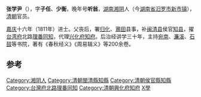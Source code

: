'''张学尹'''（{{bd|1775年||1851年}}），字'''子任'''、'''少衡'''，晚年号'''听翁'''，[[湖南等處承宣布政使司|湖南]][[湘阴|湘阴]]人（今[[湖南省|湖南省]][[汨罗市|汨罗市]][[新市镇_(汨罗市)|新市镇]]），[[清朝|清朝]]官员。

[[嘉庆|嘉庆]]十六年（1811年）进士。父丧后，署[[归化县_(福建)|归化]]、[[莆田|莆田]]县事，补[[闽清县|闽清县]]侯官[[知县|知县]]，擢[[台湾府|台湾府]]北路[[理番同知|理番同知]]，代理[[兴化府|兴化府]][[知府|知府]]。后治经讲学三十年，主持[[宛南书院|宛南]]、[[濂溪书院|濂溪]]、[[石鼓书院|石鼓]]等书院，著有《春秋经义》《周易辑义》等200余卷。{{r|r1}}

==参考==
{{reflist|refs=
<ref name=r1>{{cite book|title=《汨罗市志》|editor=汨罗市志编纂委员会|year=1995|publisher=方志出版社|isbn=7-80122-020-X}} </ref>
}}
{{嘉慶十六年辛未科殿試金榜}}

[[Category:湘阴人|Category:湘阴人]]
[[Category:清朝閩清縣知縣|Category:清朝閩清縣知縣]]
[[Category:清朝侯官縣知縣|Category:清朝侯官縣知縣]]
[[Category:台灣府北路理番同知|Category:台灣府北路理番同知]]
[[Category:清朝興化府知府|Category:清朝興化府知府]]
[[Category:張姓|X學]]